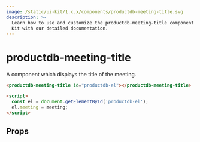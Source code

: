 ```yaml
---
image: /static/ui-kit/1.x.x/components/productdb-meeting-title.svg
description: >-
  Learn how to use and customize the productdb-meeting-title component in ProductDB's UI
  Kit with our detailed documentation.
---
```


# productdb-meeting-title

A component which displays the title of the meeting.

```html
<productdb-meeting-title id="productdb-el"></productdb-meeting-title>

<script>
  const el = document.getElementById('productdb-el');
  el.meeting = meeting;
</script>
```

## Props

<PropsTable of="productdb-meeting-title" />

<head>
  <title>UI Kit productdb-meeting-title</title>
</head>
